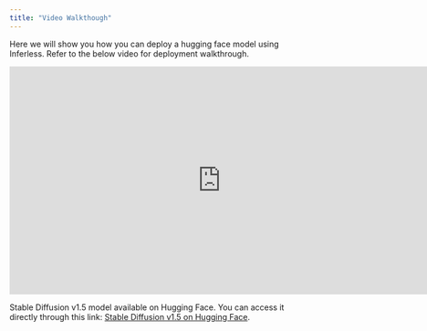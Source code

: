 ```yaml
---
title: "Video Walkthough"
---
```


Here we will show you how you can deploy a hugging face model using Inferless. Refer to the below video for deployment walkthrough.

<iframe type="text/html" width="740" height="400" src="https://www.youtube.com/embed/DkzHSFgk088?si=j4qdAE7OskPIDjVH" title="Demo" frameborder="0" allow="accelerometer; autoplay; clipboard-write; encrypted-media; gyroscope; picture-in-picture; web-share" referrerpolicy="strict-origin-when-cross-origin" allowfullscreen></iframe>


Stable Diffusion v1.5 model available on Hugging Face. You can access it directly through this link: [Stable Diffusion v1.5 on Hugging Face](https://huggingface.co/runwayml/stable-diffusion-v1-5).
